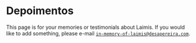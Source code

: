 
<SEO title="Depoimentos" />

# Depoimentos

This page is for your memories or testimonials about Laimis. If you would like
to add something, please e-mail
<code>in-memory-of-laimis@desapereira.com</code>.

